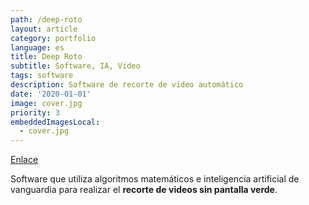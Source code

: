 ```yaml
---
path: /deep-roto
layout: article
category: portfolio
language: es
title: Deep Roto
subtitle: Software, IA, Video
tags: software
description: Software de recorte de video automático
date: '2020-01-01'
image: cover.jpg
priority: 3
embeddedImagesLocal:
  - cover.jpg
---
```


<ResponsiveIframe
  src="https://www.linkedin.com/embed/feed/update/urn:li:ugcPost:6768081479651135488?compact=1"
  width="1080"
  height="1080"
/>

[Enlace](https://www.linkedin.com/feed/update/urn:li:activity:6768091473599627264/)

Software que utiliza algoritmos matemáticos e inteligencia artificial de vanguardia para realizar el **recorte de videos sin pantalla verde**.